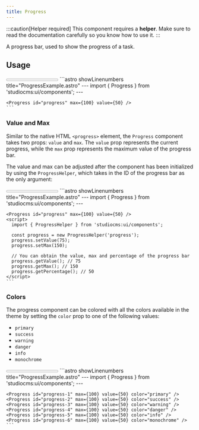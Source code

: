 ```yaml
---
title: Progress
---
```



:::caution[Helper required]
This component requires a **helper**. Make sure to read the documentation carefully so you know how to use it.
:::

A progress bar, used to show the progress of a task.

## Usage

<Tabs>
  <TabItem label="Preview">
    <PreviewCard>
      <Progress id="prog-1" max={100} value={50} />
    </PreviewCard>
  </TabItem>
  <TabItem label="Code">
    ```astro showLinenumbers title="ProgressExample.astro"
    ---
    import { Progress } from 'studiocms:ui/components';
    ---

    <Progress id="progress" max={100} value={50} />
    ```
  </TabItem>
</Tabs>

### Value and Max

Similar to the native HTML `<progress>` element, the `Progress` component takes two props: `value` and `max`. The `value` prop represents the current progress, while the `max` prop represents the maximum value of the progress bar.

The value and max can be adjusted after the component has been initialized by using the `ProgressHelper`, which takes in the ID of the progress bar as the only argument:

<Tabs>
  <TabItem label="Preview">
    <PreviewCard>
      <Progress id="prog-2" max={100} value={50} />
    </PreviewCard>
  </TabItem>
  <TabItem label="Code">
    ```astro showLinenumbers title="ProgressExample.astro"
    ---
    import { Progress } from 'studiocms:ui/components';
    ---

    <Progress id="progress" max={100} value={50} />
    <script>
      import { ProgressHelper } from 'studiocms:ui/components';

      const progress = new ProgressHelper('progress');
      progress.setValue(75);
      progress.setMax(150);
      
      // You can obtain the value, max and percentage of the progress bar
      progress.getValue(); // 75
      progress.getMax(); // 150
      progress.getPercentage(); // 50
    </script>
    ```
  </TabItem>
</Tabs>

### Colors

The progress component can be colored with all the colors available in the theme by setting the `color` prop to one of the following values:

- `primary`
- `success`
- `warning`
- `danger`
- `info`
- `monochrome`

<Tabs>
  <TabItem label="Preview">
    <PreviewCard>
      <Progress id="prog-3" max={100} value={50} color="primary" />
      <Progress id="prog-3" max={100} value={50} color="success" />
      <Progress id="prog-4" max={100} value={50} color="warning" />
      <Progress id="prog-3" max={100} value={50} color="danger" />
      <Progress id="prog-4" max={100} value={50} color="info" />
      <Progress id="prog-3" max={100} value={50} color="monochrome" />
    </PreviewCard>
  </TabItem>
  <TabItem label="Code">
    ```astro showLinenumbers title="ProgressExample.astro"
    ---
    import { Progress } from 'studiocms:ui/components';
    ---

    <Progress id="progress-1" max={100} value={50} color="primary" />
    <Progress id="progress-2" max={100} value={50} color="success" />
    <Progress id="progress-3" max={100} value={50} color="warning" />
    <Progress id="progress-4" max={100} value={50} color="danger" />
    <Progress id="progress-5" max={100} value={50} color="info" />
    <Progress id="progress-6" max={100} value={50} color="monochrome" />
    ```
  </TabItem>
</Tabs>

<ProgressScript />
